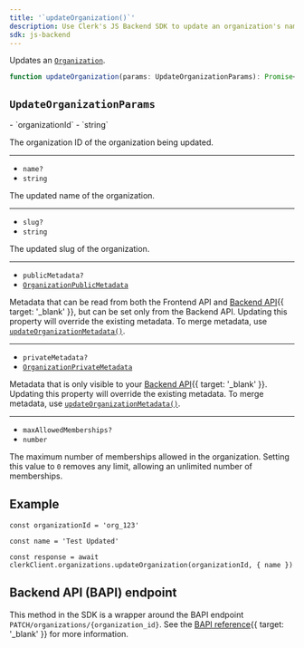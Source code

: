 ```yaml
---
title: '`updateOrganization()`'
description: Use Clerk's JS Backend SDK to update an organization's name.
sdk: js-backend
---
```


Updates an [`Organization`](/docs/reference/backend/types/backend-organization).

```ts
function updateOrganization(params: UpdateOrganizationParams): Promise<Organization>
```

## `UpdateOrganizationParams`

<Properties>
  - `organizationId`
  - `string`

  The organization ID of the organization being updated.

  ---

  - `name?`
  - `string`

  The updated name of the organization.

  ---

  - `slug?`
  - `string`

  The updated slug of the organization.

  ---

  - `publicMetadata?`
  - [`OrganizationPublicMetadata`](/docs/reference/javascript/types/metadata#organization-public-metadata)

  Metadata that can be read from both the Frontend API and [Backend API](/docs/reference/backend-api){{ target: '_blank' }}, but can be set only from the Backend API. Updating this property will override the existing metadata. To merge metadata, use [`updateOrganizationMetadata()`](/docs/reference/backend/organization/update-organization-metadata).

  ---

  - `privateMetadata?`
  - [`OrganizationPrivateMetadata`](/docs/reference/javascript/types/metadata#organization-private-metadata)

  Metadata that is only visible to your [Backend API](/docs/reference/backend-api){{ target: '_blank' }}. Updating this property will override the existing metadata. To merge metadata, use [`updateOrganizationMetadata()`](/docs/reference/backend/organization/update-organization-metadata).

  ---

  - `maxAllowedMemberships?`
  - `number`

  The maximum number of memberships allowed in the organization. Setting this value to `0` removes any limit, allowing an unlimited number of memberships.
</Properties>

## Example

<Include src="_partials/backend/usage" />

```tsx {{ mark: [3, 11] }}
const organizationId = 'org_123'

const name = 'Test Updated'

const response = await clerkClient.organizations.updateOrganization(organizationId, { name })
```

## Backend API (BAPI) endpoint

This method in the SDK is a wrapper around the BAPI endpoint `PATCH/organizations/{organization_id}`. See the [BAPI reference](/docs/reference/backend-api/tag/organizations/patch/organizations/\{organization_id}){{ target: '_blank' }} for more information.
